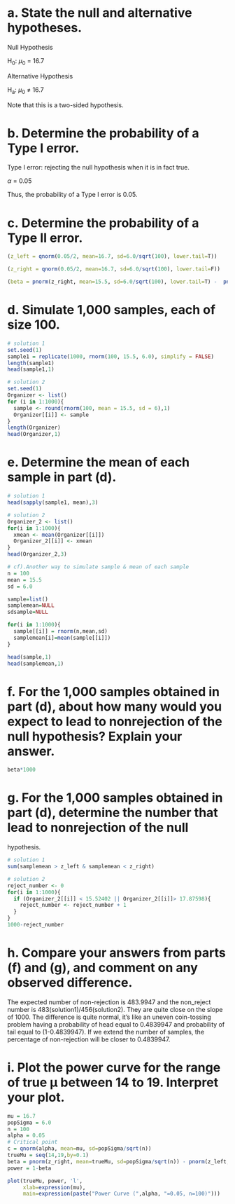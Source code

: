# a. State the null and alternative hypotheses.
Null Hypothesis

H~0~: $\mu$~0~ = 16.7

Alternative Hypothesis

H~a~: $\mu$~0~ ≠ 16.7

Note that this is a two-sided hypothesis.

# b. Determine the probability of a Type I error.
Type I error: rejecting the null hypothesis when it is in fact true.

$\alpha$ = 0.05

Thus, the probability of a Type I error is 0.05.

# c. Determine the probability of a Type II error. 
```{r}
(z_left = qnorm(0.05/2, mean=16.7, sd=6.0/sqrt(100), lower.tail=T))
```
```{r}
(z_right = qnorm(0.05/2, mean=16.7, sd=6.0/sqrt(100), lower.tail=F))
```
```{r}
(beta = pnorm(z_right, mean=15.5, sd=6.0/sqrt(100), lower.tail=T) -  pnorm(z_left, mean=15.5, sd=6/sqrt(100), lower.tail=T))
```

# d. Simulate 1,000 samples, each of size 100.
```{r}
# solution 1
set.seed(1)
sample1 = replicate(1000, rnorm(100, 15.5, 6.0), simplify = FALSE)
length(sample1)
head(sample1,1)
```
```{r}
# solution 2
set.seed(1)
Organizer <- list()
for (i in 1:1000){
  sample <- round(rnorm(100, mean = 15.5, sd = 6),1)
  Organizer[[i]] <- sample
}
length(Organizer)
head(Organizer,1)
```

# e. Determine the mean of each sample in part (d).
```{r}
# solution 1
head(sapply(sample1, mean),3)
```
```{r}
# solution 2
Organizer_2 <- list()
for(i in 1:1000){
  xmean <- mean(Organizer[[i]])
  Organizer_2[[i]] <- xmean
}
head(Organizer_2,3)
```

```{r}
# cf).Another way to simulate sample & mean of each sample
n = 100
mean = 15.5
sd = 6.0

sample=list()
samplemean=NULL
sdsample=NULL

for(i in 1:1000){
  sample[[i]] = rnorm(n,mean,sd)
  samplemean[i]=mean(sample[[i]])
}

head(sample,1)
head(samplemean,1)
```

# f. For the 1,000 samples obtained in part (d), about how many would you expect to lead to nonrejection of the null hypothesis? Explain your answer. 
```{r}
beta*1000
```

# g. For the 1,000 samples obtained in part (d), determine the number that lead to nonrejection of the null
hypothesis.
```{r}
# solution 1
sum(samplemean > z_left & samplemean < z_right)
```
```{r}
# solution 2 
reject_number <- 0
for(i in 1:1000){
  if (Organizer_2[[i]] < 15.52402 || Organizer_2[[i]]> 17.87598){
    reject_number <- reject_number + 1
  }
}
1000-reject_number
```

# h. Compare your answers from parts (f) and (g), and comment on any observed difference.
The expected number of non-rejection is 483.9947 and the non_reject number is 483(solution1)/456(solution2).
They are quite close on the slope of 1000.
The difference is quite normal, it's like an uneven coin-tossing problem having a probability of head equal to 0.4839947 and probability of tail equal to (1-0.4839947). If we extend the number of samples, the percentage of non-rejection will be closer to 0.4839947.

# i. Plot the power curve for the range of true µ between 14 to 19. Interpret your plot.
```{r}
mu = 16.7
popSigma = 6.0
n = 100
alpha = 0.05
# Critical point
c = qnorm(alpha, mean=mu, sd=popSigma/sqrt(n))
trueMu = seq(14,19,by=0.1)
beta = pnorm(z_right, mean=trueMu, sd=popSigma/sqrt(n)) - pnorm(z_left, mean=trueMu, sd=popSigma/sqrt(n))
power = 1-beta

plot(trueMu, power, 'l',
     xlab=expression(mu), 
     main=expression(paste("Power Curve (",alpha, "=0.05, n=100)")))
```
